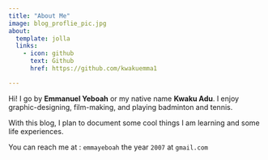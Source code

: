 ```yaml
---
title: "About Me"
image: blog_proflie_pic.jpg
about:
  template: jolla
  links:
    - icon: github
      text: Github
      href: https://github.com/kwakuemma1 

---
```


Hi! I go by **Emmanuel Yeboah** or my native name **Kwaku Adu**. I enjoy graphic-designing, film-making, and playing badminton and  tennis. 

With this blog, I plan to document some cool things I am learning and some life experiences.

You can reach  me at : `emmayeboah` the year `2007` at `gmail.com` 